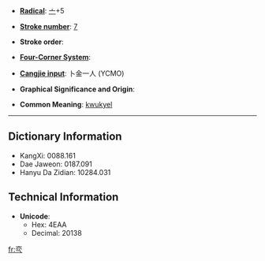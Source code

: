* '''[[Wiktionary:Chinese radical index| Radical]]''': [[Wiktionary:Chinese radical index 亠|亠]]+5

* '''[[Wiktionary:Chinese total strokes index|Stroke number]]''': [[Wiktionary:Chinese total strokes index 7|7]]

* '''Stroke order''': 

* '''[[Wiktionary:Chinese four corner index|Four-Corner System]]''': 

* '''[[Wiktionary:Chinese Cangjie index|Cangjie input]]''': 卜金一人 (YCMO)

* '''Graphical Significance and Origin''': 

* '''Common Meaning''': [[kwukyel]]

----

== Dictionary Information ==

* KangXi: 0088.161
* Dae Jaweon: 0187.091
* Hanyu Da Zidian: 10284.031

== Technical Information ==

* '''Unicode''':
** Hex: 4EAA
** Decimal: 20138

[[fr:亪]]